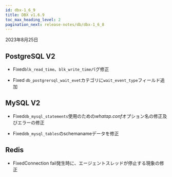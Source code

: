```yaml
---
id: dbx-1_6_9
title: DBX v1.6.9
toc_max_heading_level: 2
pagination_next: release-notes/db/dbx-1_6_8
---
```


2023年8月25日

## PostgreSQL V2

-   <Status>Fixed</Status><code>blk_read_time</code>、<code>blk_write_time</code>バグ修正

-   <Status>Fixed</Status> <code>db_postgrersql_wait_evet</code>カテゴリに<code>wait_event_type</code>フィールド追加

## MySQL V2

-   <Status>Fixed</Status><code>db_mysql_statements</code>使用のための<em>whatap.conf</em>オプション名の修正及びエラーの修正

-   <Status>Fixed</Status><code>db_mysql_tables</code>のschemanameデータを修正

## Redis

-   <Status>Fixed</Status>Connection fail発生時に、エージェントスレッドが停止する現象の修正

